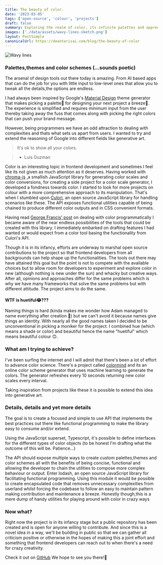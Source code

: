 ```yaml
---
title: The beauty of color.
date: '2023-03-05'
tags: ['open-source', 'colour', 'projects']
draft: false
summary: Exploring the realm of color, its infinite palettes and appreciating its role in software.
images: ['./data/assets/wavy-lines-sketch.png']
layout: PostSimple
canonicalUrl: https://deantarisai.com/blog/the-beauty-of-color
---
```


![Wavy lines](./data/assets/wavy-lines-sketch.png)

### Palettes,themes and color schemes (...sounds poetic)

The arsenal of design tools out there today is amazing. From AI based apps that can do the job for you with little input to low-level ones that allow you to tweak all the details,the options are endless.

I had always been inspired by Google's [Material Design](https://www.google.com/url?sa=t&source=web&rct=j&url=https://m3.material.io/&ved=2ahUKEwja8YqmpcT9AhWFbcAKHQwQCg4QFnoECAgQAQ&usg=AOvVaw1m_ncbk44bHJu2XGUNLOo3) theme generator that makes picking a palette🎨 for designing your next project a breeze🍃. The experience is simplified and requires minimum input from the user thereby taking away the fuss that comes along with picking the right colors that can push your brand message.

However, being programmers we have an odd attraction to dealing with complexities and thats what sets us apart from users. I wanted to try and extend the reasoning of Google into different fields like generative art.

> It's ok to show all your colors.

> - Luis Guzman

Color is an interesting topic in frontend development and sometimes I feel like its not given as much attention as it deserves.
Having worked with [chroma-js](https://gka.github.io/chroma.js/) ,a smallish JavaScript library for generating color scales and color conversions, for creating a side project for a color scale generator, I developed a fondness towards color. I started to look for more projects on colour with a more comprehensive approach to its manipulation. That's when I stumbled upon [Culori](https://culorijs.org/), an open source JavaScript library for handling scenarios like these. The API exposes functional utilities capable of being chained to produce different color outputs and in CSS convenient formats.

Having read [George Francis' post](https://tympanus.net/codrops/2021/12/07/coloring-with-code-a-programmatic-approach-to-design/) on dealing with color programmatically I became aware of the near endless possibilities of the tools that could be created with this library. I immediately embarked on drafting features I had wanted or would expect from a color tool basing the functionality from Culori's API.

Though it is in its infancy, efforts are underway to marshal open source contributions to the project so that frontend developers from all backgrounds can help shape up the functionalities. The tools out there may have attained this goal but the point is not to compete with the available choices but to allow room for developers to experiment and explore color in new (although nothing is new under the sun) and whacky but creative ways. After all, opinions and approaches differ for the same problems which is why we have many frameworks that solve the same problems but with different attitude. The project aims to do the same.

#### WTF is huetiful😂???

Naming things is hard (kinda makes me wonder how Adam managed to name everything after creation 🤔) but we can't avoid it because names give things an identity. With nearly all the good names taken I decided to be unconventional in picking a moniker for the project. I combined hue (which means a shade or color) and beautiful hence the name "huetiful" which means beautiful colour 🙃.

### What am I trying to achieve?

I've been surfing the internet and I will admit that there's been a lot of effort to advance color science. There's a project called [colormind](https://colormind.io) and its an online color scheme generator that uses machine learning to generate the colors. The generator refreshes every 10 seconds returning new color scales every interval.

Taking inspiration from projects like these it is possible to extend this idea into generative art.

### Details, details and yet more details

The goal is to create a focused and simple to use API that implements the best practices out there like functional programming to make the library easy to consume and/or extend.

Using the JavaScript superset, Typescript, it's possible to define interfaces for the different types of color objects (to be honest I'm drafting what the outcome of this will be. Patience...)

The API should expose multiple ways to create custom palettes,themes and color schemes all with the benefits of being concise, functional and allowing the developer to chain the utilities to compose more complex behaviour or output. Enter lodash, an open source JavaScript library for facilitating functional programming. Using this module it would be possible to create encapsulated code that removes unnecessary complexities from userland whilst forcing the codebase to follow an easy to maintain pattern making contribution and maintenance a breeze. Honestly though,this is a mere dump of handy utilities for playing around with color in crazy ways

### Now what?

Right now the project is in its infancy stage but a public repository has been created and is open for anyone willing to contribute. And since this is a novel idea in a way, we'll be building in public so that we can gather all criticism positive or otherwise in the hopes of making this a joint effort and something that frontend developers can reach out to when there's a need for crazy creativity.

Check it out on [GitHub](https://github.com/prjctimg/huetiful)
We hope to see you there!👋
